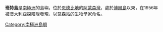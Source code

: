 {{Coord|67|9|S|50|57|E|source:GNIS|display=title}}

'''班特島'''是[[南極洲|南極洲]]的島嶼，位於[[恩德比地|恩德比地]]的[[阿蒙森灣_(南極洲)|阿蒙森灣]]，處於[[博爾島|博爾島]]以東，在1956年被[[澳大利亞|澳大利亞]]探險隊發現，以[[莫森站|莫森站]]的生物學家命名。

{{Antarctica-geo-stub}}
[[Category:南極洲島嶼|Category:南極洲島嶼]]
